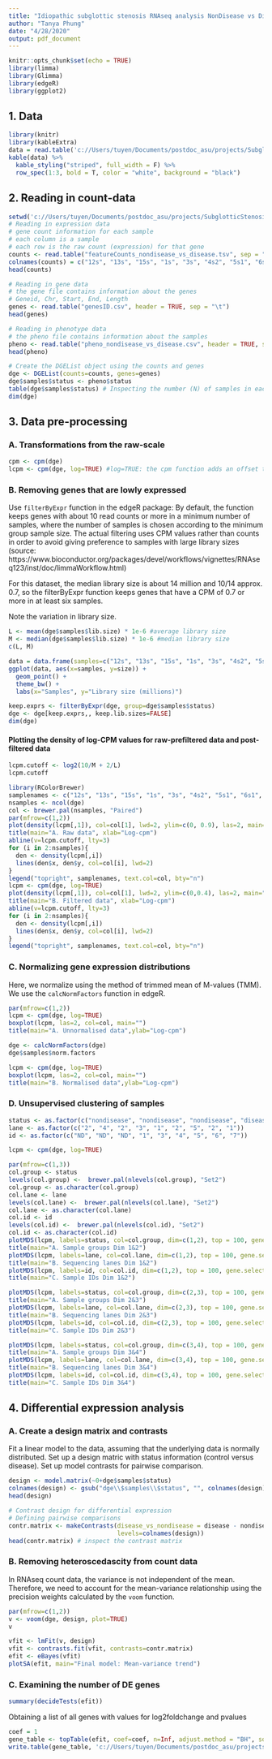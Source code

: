 ---
title: "Idiopathic subglottic stenosis RNAseq analysis NonDisease vs Disease"
author: "Tanya Phung"
date: "4/28/2020"
output: pdf_document
---

```{r setup, include=FALSE}
knitr::opts_chunk$set(echo = TRUE)
library(limma)
library(Glimma)
library(edgeR)
library(ggplot2)
```

## 1. Data

```{r, echo=FALSE, warning=FALSE}
library(knitr)
library(kableExtra)
data = read.table('c://Users/tuyen/Documents/postdoc_asu/projects/SubglotticStenosis/02_mds/pheno_nondisease_vs_disease.csv', sep = ',', header = T)
kable(data) %>%
  kable_styling("striped", full_width = F) %>%
  row_spec(1:3, bold = T, color = "white", background = "black")
```

## 2. Reading in count-data
```{r}
setwd('c://Users/tuyen/Documents/postdoc_asu/projects/SubglotticStenosis/02_mds/')
# Reading in expression data
# gene count information for each sample
# each column is a sample
# each row is the raw count (expression) for that gene
counts <- read.table("featureCounts_nondisease_vs_disease.tsv", sep = "\t")
colnames(counts) = c("12s", "13s", "15s", "1s", "3s", "4s2", "5s1", "6s1", "7s")
head(counts)

# Reading in gene data
# the gene file contains information about the genes
# Geneid, Chr, Start, End, Length
genes <- read.table("genesID.csv", header = TRUE, sep = "\t")
head(genes)

# Reading in phenotype data
# the pheno file contains information about the samples
pheno <- read.table("pheno_nondisease_vs_disease.csv", header = TRUE, sep = ",")
head(pheno)

# Create the DGEList object using the counts and genes
dge <- DGEList(counts=counts, genes=genes)
dge$samples$status <- pheno$status
table(dge$samples$status) # Inspecting the number (N) of samples in each group
dim(dge)
```

## 3. Data pre-processing
### A. Transformations from the raw-scale
```{r} 
cpm <- cpm(dge)
lcpm <- cpm(dge, log=TRUE) #log=TRUE: the cpm function adds an offset to the CPM values before converting to the log2-scale.
```

### B. Removing genes that are lowly expressed
Use `filterByExpr` function in the edgeR package: By default, the function keeps genes with about 10 read counts or more in a minimum number of samples, where the number of samples is chosen according to the minimum group sample size. The actual filtering uses CPM values rather than counts in order to avoid giving preference to samples with large library sizes (source: https://www.bioconductor.org/packages/devel/workflows/vignettes/RNAseq123/inst/doc/limmaWorkflow.html)

For this dataset, the median library size is about 14 million and 10/14 approx. 0.7, so the filterByExpr function keeps genes that have a CPM of 0.7 or more in at least six samples.

Note the variation in library size. 

```{r}
L <- mean(dge$samples$lib.size) * 1e-6 #average library size
M <- median(dge$samples$lib.size) * 1e-6 #median library size
c(L, M)

data = data.frame(samples=c("12s", "13s", "15s", "1s", "3s", "4s2", "5s1", "6s1", "7s"), size=dge$samples$lib.size * 1e-6)
ggplot(data, aes(x=samples, y=size)) +
  geom_point() +
  theme_bw() +
  labs(x="Samples", y="Library size (millions)")

keep.exprs <- filterByExpr(dge, group=dge$samples$status)
dge <- dge[keep.exprs,, keep.lib.sizes=FALSE]
dim(dge)
```

#### Plotting the density of log-CPM values for raw-prefiltered data and post-filtered data

```{r, warning=FALSE}
lcpm.cutoff <- log2(10/M + 2/L)
lcpm.cutoff

library(RColorBrewer)
samplenames <- c("12s", "13s", "15s", "1s", "3s", "4s2", "5s1", "6s1", "7s")
nsamples <- ncol(dge)
col <- brewer.pal(nsamples, "Paired")
par(mfrow=c(1,2))
plot(density(lcpm[,1]), col=col[1], lwd=2, ylim=c(0, 0.9), las=2, main="", xlab="")
title(main="A. Raw data", xlab="Log-cpm")
abline(v=lcpm.cutoff, lty=3)
for (i in 2:nsamples){
  den <- density(lcpm[,i])
  lines(den$x, den$y, col=col[i], lwd=2)
}
legend("topright", samplenames, text.col=col, bty="n")
lcpm <- cpm(dge, log=TRUE)
plot(density(lcpm[,1]), col=col[1], lwd=2, ylim=c(0,0.4), las=2, main="", xlab="")
title(main="B. Filtered data", xlab="Log-cpm")
abline(v=lcpm.cutoff, lty=3)
for (i in 2:nsamples){
  den <- density(lcpm[,i])
  lines(den$x, den$y, col=col[i], lwd=2)
}
legend("topright", samplenames, text.col=col, bty="n")
```

### C. Normalizing gene expression distributions
Here, we normalize using the method of trimmed mean of M-values (TMM). We use the `calcNormFactors` function in edgeR.

```{r}
par(mfrow=c(1,2))
lcpm <- cpm(dge, log=TRUE)
boxplot(lcpm, las=2, col=col, main="")
title(main="A. Unnormalised data",ylab="Log-cpm")

dge <- calcNormFactors(dge)
dge$samples$norm.factors

lcpm <- cpm(dge, log=TRUE)
boxplot(lcpm, las=2, col=col, main="")
title(main="B. Normalised data",ylab="Log-cpm")
```

### D. Unsupervised clustering of samples
```{r, warning=FALSE}
status <- as.factor(c("nondisease", "nondisease", "nondisease", "disease", "disease", "disease", "disease", "disease", "disease"))
lane <- as.factor(c("2", "4", "2", "3", "1", "2", "5", "2", "1"))
id <- as.factor(c("ND", "ND", "ND", "1", "3", "4", "5", "6", "7"))

lcpm <- cpm(dge, log=TRUE)

par(mfrow=c(1,3))
col.group <- status
levels(col.group) <-  brewer.pal(nlevels(col.group), "Set2")
col.group <- as.character(col.group)
col.lane <- lane
levels(col.lane) <-  brewer.pal(nlevels(col.lane), "Set2")
col.lane <- as.character(col.lane)
col.id <- id
levels(col.id) <-  brewer.pal(nlevels(col.id), "Set2")
col.id <- as.character(col.id)
plotMDS(lcpm, labels=status, col=col.group, dim=c(1,2), top = 100, gene.selection = "common")
title(main="A. Sample groups Dim 1&2")
plotMDS(lcpm, labels=lane, col=col.lane, dim=c(1,2), top = 100, gene.selection = "common")
title(main="B. Sequencing lanes Dim 1&2")
plotMDS(lcpm, labels=id, col=col.id, dim=c(1,2), top = 100, gene.selection = "common")
title(main="C. Sample IDs Dim 1&2")

plotMDS(lcpm, labels=status, col=col.group, dim=c(2,3), top = 100, gene.selection = "common")
title(main="A. Sample groups Dim 2&3")
plotMDS(lcpm, labels=lane, col=col.lane, dim=c(2,3), top = 100, gene.selection = "common")
title(main="B. Sequencing lanes Dim 2&3")
plotMDS(lcpm, labels=id, col=col.id, dim=c(2,3), top = 100, gene.selection = "common")
title(main="C. Sample IDs Dim 2&3")

plotMDS(lcpm, labels=status, col=col.group, dim=c(3,4), top = 100, gene.selection = "common")
title(main="A. Sample groups Dim 3&4")
plotMDS(lcpm, labels=lane, col=col.lane, dim=c(3,4), top = 100, gene.selection = "common")
title(main="B. Sequencing lanes Dim 3&4")
plotMDS(lcpm, labels=id, col=col.id, dim=c(3,4), top = 100, gene.selection = "common")
title(main="C. Sample IDs Dim 3&4")
```


## 4. Differential expression analysis
### A. Create a design matrix and contrasts

Fit a linear model to the data, assuming that the underlying data is normally distributed. 
Set up a design matric with status information (control versus disease).
Set up model contrasts for pairwise comparison.
```{r}
design <- model.matrix(~0+dge$samples$status)
colnames(design) <- gsub("dge\\$samples\\$status", "", colnames(design))
head(design)

# Contrast design for differential expression
# Defining pairwise comparisons
contr.matrix <- makeContrasts(disease_vs_nondisease = disease - nondisease,
                              levels=colnames(design))
head(contr.matrix) # inspect the contrast matrix
```

### B. Removing heteroscedascity from count data
In RNAseq count data, the variance is not independent of the mean. Therefore, we need to account for the mean-variance relationship using the precision weights calculated by the `voom` function. 
```{r}
par(mfrow=c(1,2))
v <- voom(dge, design, plot=TRUE)
v

vfit <- lmFit(v, design)
vfit <- contrasts.fit(vfit, contrasts=contr.matrix)
efit <- eBayes(vfit)
plotSA(efit, main="Final model: Mean-variance trend")
```

### C. Examining the number of DE genes
```{r}
summary(decideTests(efit))
```

Obtaining a list of all genes with values for log2foldchange and pvalues

```{r}
coef = 1
gene_table <- topTable(efit, coef=coef, n=Inf, adjust.method = "BH", sort.by = "logFC")
write.table(gene_table, 'c://Users/tuyen/Documents/postdoc_asu/projects/SubglotticStenosis/03_differential_expression/all_genes_logFC_NonDiseaseVsDisease.tsv.', row.names = F, quote = F, sep='\t')
```
